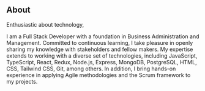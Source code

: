 ## About

Enthusiastic about technology,

I am a Full Stack Developer with a foundation in Business Administration and Management. Committed to continuous learning, I take pleasure in openly sharing my knowledge with stakeholders
and fellow makers.
My expertise extends to working with a diverse set of technologies,
including JavaScript, TypeScript, React, Redux, Node.js, Express, MongoDB, PostgreSQL, HTML, CSS, Tailwind CSS,
Git, among others.
In addition, I bring hands-on experience in applying Agile methodologies and the Scrum framework to my projects.